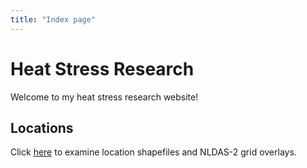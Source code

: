 ```yaml
---
title: "Index page"
---
```


# Heat Stress Research

Welcome to my heat stress research website!


## Locations

Click [here](shapefiles.html) to examine location shapefiles and NLDAS-2 grid overlays.




